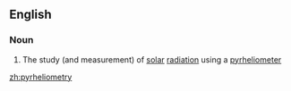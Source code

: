 ==English==

===Noun===
{{en-noun|-}}

# {{label|en|astronomy}} The study (and measurement) of [[solar]] [[radiation]] using a [[pyrheliometer]]

[[zh:pyrheliometry]]